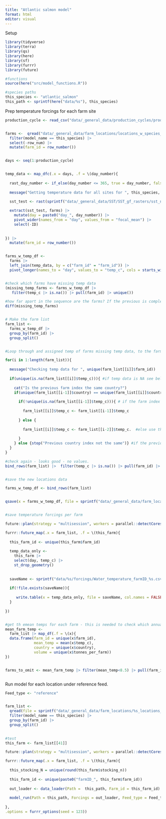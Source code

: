 ```yaml
---
title: "Atlantic salmon model"
format: html
editor: visual
---
```


Setup

```r
library(tidyverse)
library(terra)
library(qs)
library(here)
library(sf)
library(furrr)
library(future)

#functions
source(here("src/model_functions.R"))

#species paths
this_species <- "atlantic_salmon"
this_path <- sprintf(here("data/%s"), this_species)


```

Prep temperature forcings for each farm site

```r

production_cycle <- read_csv("data/_general_data/production_cycles/production_cycle.csv") |> filter(species == this_species) |> rename(production_cycle_length = days)|> pull(production_cycle_length)


farms <-  qread("data/_general_data/farm_locations/locations_w_species_fao_area_stocking.qs") |> 
  filter(model_name == this_species) |> 
  select(-row_num) |> 
  mutate(farm_id = row_number())


days <- seq(1:production_cycle)


temp_data <- map_dfc(.x = days, .f = \(day_number){
  
  rast_day_number <- if_else(day_number <= 365, true = day_number, false = day_number-365)
  
  message("Getting temperature data for all sites for ", this_species,  " - day ", day_number)
  
  sst_test <- rast(sprintf("data/_general_data/SST/SST_gf_rasters/sst_nasa_mur_L4_0.25_mean2010-2019_day_%s.tif", rast_day_number))

  extract(sst_test, farms) |> 
    mutate(day = paste0("day_", day_number)) |> 
    pivot_wider(names_from = "day", values_from = "focal_mean") |> 
    select(-ID)
  
  
}) |> 
  mutate(farm_id = row_number())


farms_w_temp_df <- 
  farms |> 
  left_join(temp_data, by = c("farm_id" = "farm_id")) |> 
  pivot_longer(names_to = "day", values_to = "temp_c", cols = starts_with("day_"))


#check which farms have missing temp data
(missing_temp_farms <- farms_w_temp_df |> 
   filter(temp_c |> is.na()) |> pull(farm_id) |> unique())

#how far apart in the sequence are the farms? If the previous is complete we should be able to use the one before in the same country
diff(missing_temp_farms)


# Make the farm list
farm_list <- 
  farms_w_temp_df |>
  group_by(farm_id) |> 
  group_split()


#Loop through and assigned temp of farms missing temp data, to the farm adjacent (the nearest complete index before)

for(i in 1:length(farm_list)){
  
  message("Checking temp data for ", unique(farm_list[[i]]$farm_id)) 
  
  if(unique(is.na(farm_list[[i]]$temp_c))){ #if temp data is NA see below
    
    cat("Is the previous farm index the same country?")
    if(unique(farm_list[[i-1]]$country) == unique(farm_list[[i]]$country)){
      
      if(!unique(is.na(farm_list[[i-1]]$temp_c))){ # if the farm index before is NOT NA, use that.
        
        farm_list[[i]]$temp_c <- farm_list[[i-1]]$temp_c
        
      } else {
        
        farm_list[[i]]$temp_c <- farm_list[[i-2]]$temp_c.  #else use the farm index 2 before (the missing_farm_
        
      }
    } else {stop("Previous country index not the same")} #if the previous country is not the same country stop the looop
  }
}

#check again - looks good - no values.
bind_rows(farm_list) |>  filter(temp_c |> is.na()) |> pull(farm_id) |> unique()


#save the new locations data 

farms_w_temp_df <- bind_rows(farm_list)


qsave(x = farms_w_temp_df, file = sprintf("data/_general_data/farm_locations/%s_locations_w_temps.qs", this_species))


#save temperature forcings per farm

future::plan(strategy = "multisession", workers = parallel::detectCores()-2) #select multiple cores

furrr::future_map(.x = farm_list, .f = \(this_farm){
  
  this_farm_id <- unique(this_farm$farm_id)
  
  temp_data_only <- 
    this_farm |> 
    select(day, temp_c) |> 
    st_drop_geometry()
  
  
  saveName <- sprintf("data/%s/forcings/Water_temperature_farmID_%s.csv", this_species, this_farm_id)
  
  if(!file.exists(saveName)){
    
     write.table(x = temp_data_only, file = saveName, col.names = FALSE, row.names = FALSE, sep = ",")
  }
    
})


#get th emean temps for each farm - this is needed to check which annual temps the fish can deal with
mean_farm_temp <- 
  farm_list |> map_df(.f = \(x){
  data.frame(farm_id = unique(x$farm_id), 
             mean_temp = mean(x$temp_c),
             country = unique(x$country),
             volume = unique(x$tonnes_per_farm))
})


farms_to_omit <- mean_farm_temp |> filter(mean_temp<8.5) |> pull(farm_id)



```

Run model for each location under reference feed.

```r

Feed_type <- "reference"


farm_list <- 
  qread(file = sprintf("data/_general_data/farm_locations/%s_locations_w_temps.qs", this_species)) |> 
  filter(model_name == this_species) |> 
  group_by(farm_id) |> 
  group_split()
    

#test 
this_farm <- farm_list[[41]]

future::plan(strategy = "multisession", workers = parallel::detectCores()-2) #select core cluster

furrr::future_map(.x = farm_list, .f = \(this_farm){
  
  this_stocking_N = unique(round(this_farm$stocking_n))
  
  this_farm_id <- unique(paste0("farmID_", this_farm$farm_id))
  
  out_loader <- data_loader(Path =  this_path, Farm_id = this_farm_id)
  
  model_run(Path = this_path, Forcings = out_loader, Feed_type = Feed_type, Stocking = this_stocking_N, Farm_id = this_farm_id)
  
},
.options = furrr_options(seed = 123))



```
